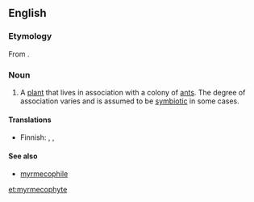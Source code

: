 {{wikipedia}}
==English==

===Etymology===
From {{confix|myrmeco|phyte}}.

===Noun===
{{en-noun}}

# A [[plant]] that lives in association with a colony of [[ant]]s. The degree of association varies and is assumed to be [[symbiotic]] in some cases.

====Translations====
{{trans-top|plant that lives in association with a colony of ants}}
* Finnish: {{t-|fi|muurahaissuosija}}, {{t-|fi|muurahaiskasvi}}, {{t-|fi|myrmekofyytti}}
{{trans-mid}}
{{trans-bottom}}

====See also====
* [[myrmecophile]]

[[et:myrmecophyte]]